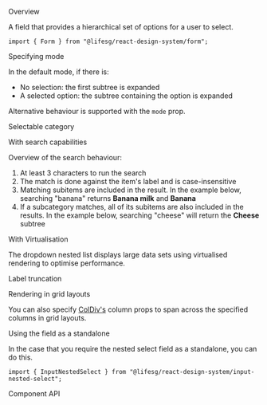 
<Meta of={FormNestedSelectStories} />

<Title>Form.NestedSelect</Title>

<Secondary>Overview</Secondary>

A field that provides a hierarchical set of options for a user to select.

```tsx
import { Form } from "@lifesg/react-design-system/form";
```

<Canvas of={FormNestedSelectStories.Default} />

<Heading3>Specifying mode</Heading3>

In the default mode, if there is:

-   No selection: the first subtree is expanded
-   A selected option: the subtree containing the option is expanded

Alternative behaviour is supported with the `mode` prop.

<Canvas of={FormNestedSelectStories.SpecifyingMode} />

<Heading3>Selectable category</Heading3>

<Canvas of={FormNestedSelectStories.SelectableCategory} />

<Heading3>With search capabilities</Heading3>

Overview of the search behaviour:

1. At least 3 characters to run the search
2. The match is done against the item's label and is case-insensitive
3. Matching subitems are included in the result. In the example below, searching
   "banana" returns **Banana milk** and **Banana**
4. If a subcategory matches, all of its subitems are also included in the
   results. In the example below, searching "cheese" will return the **Cheese**
   subtree

<Canvas of={FormNestedSelectStories.WithSearch} />

<Heading3>With Virtualisation</Heading3>

The dropdown nested list displays large data sets using virtualised rendering to optimise performance.

<Canvas of={FormNestedSelectStories.Virtualisation} />

<Heading3>Label truncation</Heading3>

<Canvas of={FormNestedSelectStories.LabelTruncation} />

<Heading3>Rendering in grid layouts</Heading3>

You can also specify [ColDiv's](/docs/getting-started-layout-column-divs--docs)
column props to span across the specified columns in grid layouts.

<Canvas of={FormNestedSelectStories.RenderingInGridLayout} />

<Heading3>Using the field as a standalone</Heading3>

In the case that you require the nested select field as a standalone, you can do this.

```tsx
import { InputNestedSelect } from "@lifesg/react-design-system/input-nested-select";
```

<Canvas of={FormNestedSelectStories.StandaloneUsage} />

<Secondary>Component API</Secondary>

<PropsTable />
